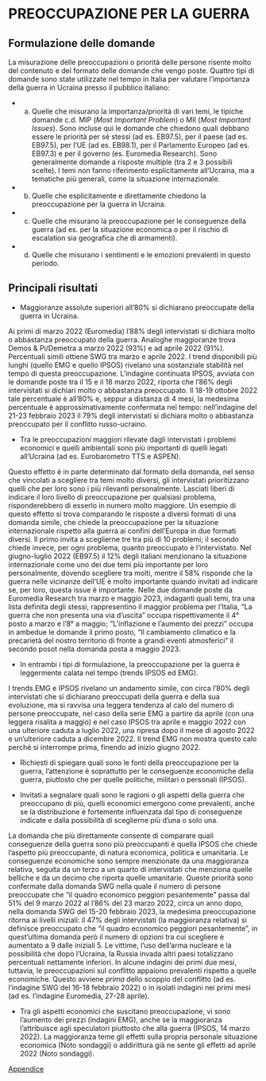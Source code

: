 # PREOCCUPAZIONE PER LA GUERRA

## Formulazione delle domande 

La misurazione delle preoccupazioni o priorità delle persone risente molto del contenuto e del formato delle domande che vengo poste. Quattro tipi di domande sono state utilizzate nel tempo in Italia per valutare l’importanza della guerra in Ucraina presso il pubblico italiano:

- a) Quelle che misurano la importanza/priorità di vari temi, le tipiche domande c.d. MIP (*Most Important Problem*) o MII (*Most Important Issues*). Sono incluse qui le domande che chiedono quali debbano essere le priorità per sé stessi (ad es. EB97.5), per il paese (ad es. EB97.5), per l’UE (ad es. EB98.1), per il Parlamento Europeo (ad es. EB97.3) e per il governo (es. Euromedia Research). Sono generalmente domande a risposte multiple (tra 2 e 3 possibili scelte). I temi non fanno riferimento esplicitamente all’Ucraina, ma a tematiche più generali, come la situazione internazionale. 

- b) Quelle che esplicitamente e direttamente chiedono la preoccupazione per la guerra in Ucraina.

- c) Quelle che misurano la preoccupazione per le conseguenze della guerra (ad es. per la situazione economica o per il rischio di escalation sia geografica che di armamenti).

- d) Quelle che misurano i sentimenti e le emozioni prevalenti in questo periodo. 

## Principali risultati 

* Maggioranze assolute superiori all'80% si dichiarano preoccupate della guerra in Ucraina. 

Ai primi di marzo 2022 (Euromedia) l’88% degli intervistati si dichiara molto o abbastanza preoccupato della guerra. Analoghe maggioranze trova Demos & Pi/Demetra a marzo 2022 (93%) e ad aprile 2022 (91%). Percentuali simili ottiene SWG tra marzo e aprile 2022. I trend disponibili più lunghi (quello EMG e quello IPSOS) rivelano una sostanziale stabilità nel tempo di questa preoccupazione. L’indagine continuata IPSOS, avviata con le domande poste tra il 15 e il 18 marzo 2022, riporta che l’86% degli intervistati si dichiari molto o abbastanza preoccupato. Il 18-19 ottobre 2022 tale percentuale è all’80% e, seppur a distanza di 4 mesi, la medesima percentuale è approssimativamente confermata nel tempo: nell'indagine del 21-23 febbraio 2023 il 79% degli intervistati si dichiara molto o abbastanza preoccupato per il conflitto russo-ucraino.

* Tra le preoccupazioni maggiori rilevate dagli intervistati i problemi economici e quelli ambientali sono più importanti di quelli legati all’Ucraina (ad es. Eurobarometro TTS e ASPEN).

Questo effetto è in parte determinato dal formato della domanda, nel senso che vincolati a scegliere tra temi molto diversi, gli intervistati prioritizzano quelli che per loro sono i più rilevanti personalmente. Lasciati liberi di indicare il loro livello di preoccupazione per qualsiasi problema, risponderebbero di esserlo in numero molto maggiore. Un esempio di questo effetto si trova comparando le risposte a diversi formati di una domanda simile, che chiede la preoccupazione per la situazione internazionale rispetto alla guerra ai confini dell’Europa in due formati diversi. Il primo invita a sceglierne tre tra più di 10 problemi; il secondo chiede invece, per ogni problema, quanto preoccupato è l’intervistato. Nel giugno-luglio 2022 (EB97.5) il 12% degli italiani menzionano la situazione internazionale come uno dei due temi più importante per loro personalmente, dovendo scegliere tra molti, mentre il 58% risponde che la guerra nelle vicinanze dell’UE è molto importante quando invitati ad indicare se, per loro, questa issue è importante. 
Nelle due domande poste da Euromedia Research tra marzo e maggio 2023, indaganti quali temi, tra una lista definita degli stessi, rappresentino il maggior problema per l'Italia, "La guerra che non presenta una via d’uscita" occupa rispettivamente il 4° posto a marzo  e l'8° a maggio; "L'inflazione e l'aumento dei prezzi" occupa in ambedue le domande il primo posto, "Il cambiamento climatico e la precarietà del nostro territorio di fronte a grandi eventi atmosferici" il secondo posot nella domanda posta a maggio 2023.

* In entrambi i tipi di formulazione, la preoccupazione per la guerra è leggermente calata nel tempo (trends IPSOS ed EMG).

I trends EMG e IPSOS rivelano un andamento simile, con circa l’80% degli intervistati che si dichiarano preoccupati della guerra e della sua evoluzione, ma si ravvisa una leggera tendenza al calo del numero di persone preoccupate, nel caso della serie EMG a partire da aprile (con una leggera risalita a maggio) e nel caso IPSOS tra aprile e maggio 2022 con una ulteriore caduta a luglio 2022, una ripresa dopo il mese di agosto 2022 e un'ulteriore caduta a dicembre 2022. Il trend EMG non mostra questo calo perché si interrompe prima, finendo ad inizio giugno 2022.

* Richiesti di spiegare quali sono le fonti della preoccupazione per la guerra, l’attenzione è soprattutto per le conseguenze economiche della guerra, piuttosto che per quelle politiche, militari o personali (IPSOS). 

* Invitati a segnalare quali sono le ragioni o gli aspetti della guerra che preoccupano di più, quelli economici emergono come prevalenti, anche se la distribuzione è fortemente influenzata dal tipo di conseguenze indicate e dalla possibilità di sceglierne più d’una o solo una.

La domanda che più direttamente consente di comparare quali conseguenze della guerra sono più preoccupanti è quella IPSOS che chiede l’aspetto più preoccupante, di natura economica, politica e umanitaria. Le conseguenze economiche sono sempre menzionate da una maggioranza relativa, seguita da un terzo a un quarto di intervistati che menziona quelle belliche e da un decimo che riporta quelle umanitarie. Queste priorità sono confermate dalla domanda SWG nella quale il numero di persone preoccupate che “il quadro economico peggiori pesantemente" passa dal 51% del 9 marzo 2022 al l’86% del 23 marzo 2022, circa un anno dopo, nella domanda SWG del 15-20 febbraio 2023, la medesima preoccupazione ritorna ai livelli iniziali: il 47% degli intervistati (la maggioranza relativa) si definisce preoccupato che "il quadro economico peggiori pesantemente", in quest'ultima domanda però il numero di opzioni tra cui scegliere è aumentato a 9 dalle iniziali 5. Le vittime, l’uso dell’arma nucleare e la possibilità che dopo l’Ucraina, la Russia invada altri paesi totalizzano percentuali nettamente inferiori. In alcune indagini dei primi due mesi, tuttavia, le preoccupazioni sul conflitto appaiono prevalenti rispetto a quelle economiche. Questo avviene *prima* dello scoppio del conflitto (ad es. l’indagine SWG del 16-18 febbraio 2022) o in isolati indagini nei primi mesi (ad es. l’indagine Euromedia, 27-28 aprile).

* Tra gli aspetti economici che suscitano preoccupazione, vi sono l’aumento dei prezzi (indagini EMG), anche se la maggioranza l’attribuisce agli speculatori piuttosto che alla guerra (IPSOS, 14 marzo 2022). La maggioranza teme gli effetti sulla propria personale situazione economica (Noto sondaggi) o addirittura già ne sente gli effetti ad aprile 2022 (Noto sondaggi). 

[Appendice](https://github.com/LucianaFazio/Ucrania/blob/main/PDF_Appendice/II%20Preoccupazioni%20Ucraina%20v.6.pdf)

